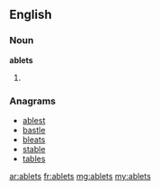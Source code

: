 ==English==

===Noun===
'''ablets'''

# {{plural of|ablet}}

===Anagrams===
* [[ablest#English|ablest]]
* [[bastle#English|bastle]]
* [[bleats#English|bleats]]
* [[stable#English|stable]]
* [[tables#English|tables]]

[[ar:ablets]]
[[fr:ablets]]
[[mg:ablets]]
[[my:ablets]]